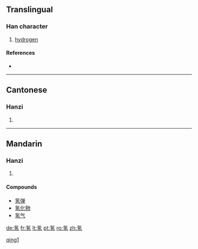 {{also|氫}}
==Translingual==

===Han character===
{{Han char|rn=84|rad=气|as=05|sn=9|four=|canj=人弓弓人一 (ONNOM)}}

# [[hydrogen]]

====References====
* {{Han ref|kx=0599.111|hdz=32011.070|uh=6C22|ud=27682}}

----

==Cantonese==

===Hanzi===
{{yue-hanzi|jyut=|y=hing1}}

# {{defn|Cantonese}}

----

==Mandarin==

===Hanzi===
{{cmn-hanzi|tra=氫|pin=[[qīng]] ([[qing1]])|wg=ch'ing<sup>1</sup>}}

# {{defn|Mandarin}}

====Compounds====
* [[氢弹]]
* [[氢化物]]
* [[氢气]]

[[Category:zh-cn:Chemical elements|qing1]]

[[de:氢]]
[[fr:氢]]
[[lt:氢]]
[[pt:氢]]
[[ro:氢]]
[[zh:氢]]